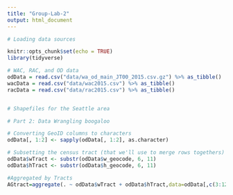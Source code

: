 ---
title: "Group-Lab-2"
output: html_document
---

```{r setup, include=FALSE}
# Loading data sources

knitr::opts_chunk$set(echo = TRUE)
library(tidyverse)

# WAC, RAC, and OD data
odData = read.csv("data/wa_od_main_JT00_2015.csv.gz") %>% as_tibble()
wacData = read.csv("data/wac2015.csv") %>% as_tibble()
racData = read.csv("data/rac2015.csv") %>% as_tibble()


# Shapefiles for the Seattle area
```

```{r, include=FALSE}
# Part 2: Data Wrangling boogaloo

# Converting GeoID columns to characters 
odData[, 1:2] <- sapply(odData[, 1:2], as.character)

# Subsetting the census tract (that we'll use to merge rows togethers)
odData$wTract <- substr(odData$w_geocode, 6, 11)
odData$hTract <- substr(odData$h_geocode, 6, 11)

#Aggregated by Tracts
AGtract=aggregate(. ~ odData$wTract + odData$hTract,data=odData[,c(3:12)],FUN=sum)

```
